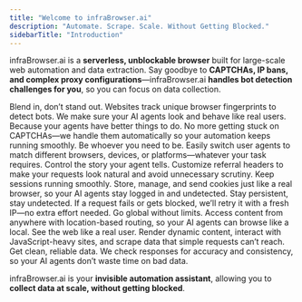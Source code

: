 ```yaml
---
title: "Welcome to infraBrowser.ai"
description: "Automate. Scrape. Scale. Without Getting Blocked."
sidebarTitle: "Introduction"
---
```


infraBrowser.ai is a **serverless, unblockable browser** built for large-scale web automation and data extraction. Say goodbye to **CAPTCHAs, IP bans, and complex proxy configurations**—infraBrowser.ai **handles bot detection challenges for you**, so you can focus on data collection.

<CardGroup cols={2}>
  <Card title="Browser Fingerprinting" icon="fingerprint" iconType="light">
    Blend in, don’t stand out. Websites track unique browser fingerprints to detect bots. We make sure your AI agents look and behave like real users.
  </Card>

  <Card title="CAPTCHA Solving" icon="square-check" iconType="light">
    Because your agents have better things to do. No more getting stuck on CAPTCHAs—we handle them automatically so your automation keeps running smoothly.
  </Card>

  <Card title="User Agent Management" icon="id-card-clip" iconType="light">
    Be whoever you need to be. Easily switch user agents to match different browsers, devices, or platforms—whatever your task requires.
  </Card>

  <Card title="Custom Referral Headers" icon="chart-diagram" iconType="light">
    Control the story your agent tells. Customize referral headers to make your requests look natural and avoid unnecessary scrutiny.
  </Card>

  <Card title="Cookie Handling" icon="cookie-bite" iconType="light">
    Keep sessions running smoothly. Store, manage, and send cookies just like a real browser, so your AI agents stay logged in and undetected.
  </Card>

  <Card title="Automatic Retries & IP Rotation" icon="globe-stand" iconType="light">
    Stay persistent, stay undetected. If a request fails or gets blocked, we’ll retry it with a fresh IP—no extra effort needed.
  </Card>

  <Card title="Worldwide Geo-Coverage" icon="globe" iconType="light">
    Go global without limits. Access content from anywhere with location-based routing, so your AI agents can browse like a local.
  </Card>

  <Card title="JavaScript Rendering" icon="code" iconType="light">
    See the web like a real user. Render dynamic content, interact with JavaScript-heavy sites, and scrape data that simple requests can’t reach.
  </Card>

  <Card title="Data Integrity Validations" icon="file-shield" iconType="light">
    Get clean, reliable data. We check responses for accuracy and consistency, so your AI agents don’t waste time on bad data.
  </Card>
</CardGroup>

infraBrowser.ai is your **invisible automation assistant**, allowing you to **collect data at scale, without getting blocked**.